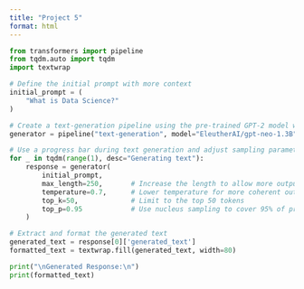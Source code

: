 ```yaml
---
title: "Project 5"
format: html
---
```


```python
from transformers import pipeline
from tqdm.auto import tqdm
import textwrap

# Define the initial prompt with more context
initial_prompt = (
    "What is Data Science?"
)

# Create a text-generation pipeline using the pre-trained GPT-2 model with PyTorch
generator = pipeline("text-generation", model="EleutherAI/gpt-neo-1.3B", framework="pt")

# Use a progress bar during text generation and adjust sampling parameters
for _ in tqdm(range(1), desc="Generating text"):
    response = generator(
        initial_prompt,
        max_length=250,       # Increase the length to allow more output
        temperature=0.7,      # Lower temperature for more coherent output
        top_k=50,             # Limit to the top 50 tokens
        top_p=0.95            # Use nucleus sampling to cover 95% of probability mass
    )

# Extract and format the generated text
generated_text = response[0]['generated_text']
formatted_text = textwrap.fill(generated_text, width=80)

print("\nGenerated Response:\n")
print(formatted_text)

```

